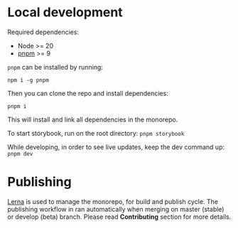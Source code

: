 
<Meta title="development/Environment" />

# Local development

Required dependencies:

- Node >= 20
- [pnpm](https://pnpm.io/pt/) >= 9

`pnpm` can be installed by running:

```shell
npm i -g pnpm
```

Then you can clone the repo and install dependencies:

```shell
pnpm i
```

This will install and link all dependencies in the monorepo.

To start storybook, run on the root directory: `pnpm storybook`

While developing, in order to see live updates, keep the dev command up: `pnpm dev`

# Publishing

[Lerna](https://lerna.js.org/) is used to manage the monorepo, for build and publish cycle.
The publishing workflow in ran automatically when merging on master (stable) or develop (beta) branch.
Please read **Contributing** section for more details.
